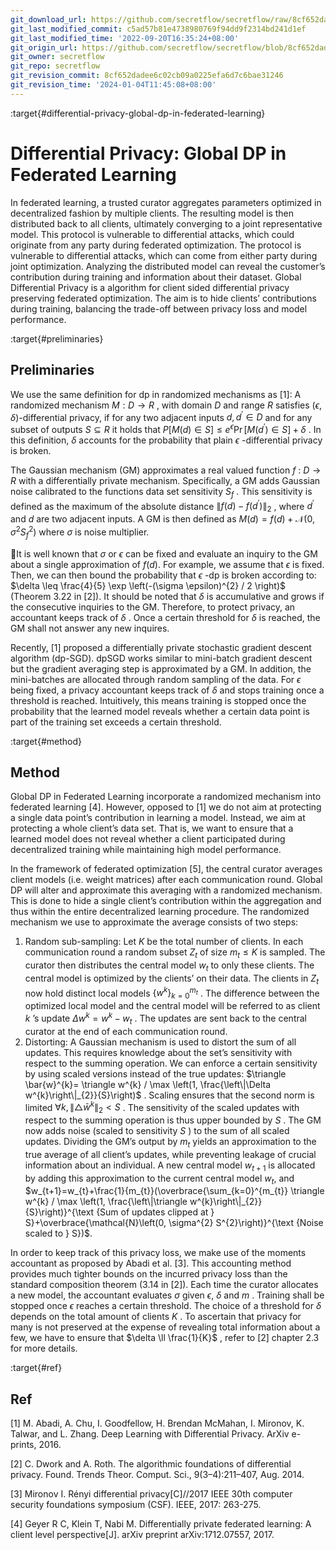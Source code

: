 ```yaml
---
git_download_url: https://github.com/secretflow/secretflow/raw/8cf652dadee6c02cb09a0225efa6d7c6bae31246/docs/developer/algorithm/differential_privacy/GlobalDP.rst
git_last_modified_commit: c5ad57b81e4738980769f94dd9f2314bd241d1ef
git_last_modified_time: '2022-09-20T16:35:24+08:00'
git_origin_url: https://github.com/secretflow/secretflow/blob/8cf652dadee6c02cb09a0225efa6d7c6bae31246/docs/developer/algorithm/differential_privacy/GlobalDP.rst
git_owner: secretflow
git_repo: secretflow
git_revision_commit: 8cf652dadee6c02cb09a0225efa6d7c6bae31246
git_revision_time: '2024-01-04T11:45:08+08:00'
---
```


:target{#differential-privacy-global-dp-in-federated-learning}

# Differential Privacy: Global DP in Federated Learning

In federated learning, a trusted curator aggregates parameters optimized
in decentralized fashion by multiple clients. The resulting model is
then distributed back to all clients, ultimately converging to a joint
representative model. This protocol is vulnerable to differential
attacks, which could originate from any party during federated
optimization. The protocol is vulnerable to differential attacks, which
can come from either party during joint optimization. Analyzing the
distributed model can reveal the customer’s contribution during training
and information about their dataset. Global Differential Privacy is a
algorithm for client sided differential privacy preserving federated
optimization. The aim is to hide clients’ contributions during training,
balancing the trade-off between privacy loss and model performance.

:target{#preliminaries}

## Preliminaries

We use the same definition for dp in randomized mechanisms as \[1]: A
randomized mechanism <InlineMath>$M: D \rightarrow R$</InlineMath> , with domain <InlineMath>$D$</InlineMath>
and range <InlineMath>$R$</InlineMath> satisfies <InlineMath>$(\epsilon, \delta)$</InlineMath>-differential
privacy, if for any two adjacent inputs <InlineMath>$d, d^{\prime} \in D$</InlineMath>
and for any subset of outputs <InlineMath>$S \subseteq R$</InlineMath> it holds that
<InlineMath>$P[M(d) \in S] \leq e^{\epsilon} \operatorname{Pr}\left[M\left(d^{\prime}\right) \in S\right]+\delta$</InlineMath>
. In this definition, <InlineMath>$\delta$</InlineMath> accounts for the
probability that plain <InlineMath>$\epsilon$</InlineMath> -differential privacy is broken.

The Gaussian mechanism (GM) approximates a real valued
function <InlineMath>$f$</InlineMath> : <InlineMath>$D \rightarrow R$</InlineMath> with a differentially
private mechanism. Specifically, a GM adds Gaussian noise calibrated to
the functions data set sensitivity <InlineMath>$S_{f}$</InlineMath> . This sensitivity is
defined as the maximum of the absolute distance
<InlineMath>$\left\|f(d)-f\left(d^{\prime}\right)\right\|_{2}$</InlineMath> , where
<InlineMath>$d^{\prime}$</InlineMath> and <InlineMath>$d$</InlineMath> are two adjacent inputs. A GM is then defined
as <InlineMath>$M(d)=f(d)+\mathcal{N}\left(0, \sigma^{2} S_{f}^{2}\right)$</InlineMath> where <InlineMath>$\sigma$</InlineMath> is noise multiplier.

It is well known that <InlineMath>$\sigma$</InlineMath> or <InlineMath>$\epsilon$</InlineMath> can be fixed and evaluate an inquiry to the GM about a single approximation of
<InlineMath>$f(d)$</InlineMath>. For example, we assume that <InlineMath>$\epsilon$</InlineMath> is fixed. Then, we can then bound the probability that <InlineMath>$\epsilon$</InlineMath> -dp is
broken according to: <InlineMath>$\delta \leq \frac{4}{5} \exp \left(-(\sigma \epsilon)^{2} / 2 \right)$</InlineMath>
(Theorem 3.22 in \[2]). It should be noted that <InlineMath>$\delta$</InlineMath> is
accumulative and grows if the consecutive inquiries to the GM.
Therefore, to protect privacy, an accountant keeps track of
<InlineMath>$\delta$</InlineMath> . Once a certain threshold for <InlineMath>$\delta$</InlineMath> is reached,
the GM shall not answer any new inquires.

Recently, \[1] proposed a differentially private stochastic gradient
descent algorithm (dp-SGD). dpSGD works similar to mini-batch gradient
descent but the gradient averaging step is approximated by a GM. In
addition, the mini-batches are allocated through random sampling of the
data. For <InlineMath>$\epsilon$</InlineMath> being fixed, a privacy accountant keeps track
of <InlineMath>$\delta$</InlineMath> and stops training once a threshold is reached.
Intuitively, this means training is stopped once the probability that
the learned model reveals whether a certain data point is part of the
training set exceeds a certain threshold.

:target{#method}

## Method

Global DP in Federated Learning incorporate a randomized mechanism into
federated learning \[4]. However, opposed to \[1] we do not aim at
protecting a single data point’s contribution in learning a model.
Instead, we aim at protecting a whole client’s data set. That is, we
want to ensure that a learned model does not reveal whether a client
participated during decentralized training while maintaining high model
performance.

In the framework of federated optimization \[5], the central curator
averages client models (i.e. weight matrices) after each communication
round. Global DP will alter and approximate this averaging with a randomized mechanism. This is done to hide a single
client’s contribution within the aggregation and thus within the entire
decentralized learning procedure. The randomized mechanism we use to
approximate the average consists of two steps:

1. Random sub-sampling: Let <InlineMath>$K$</InlineMath> be the total number of clients. In each
   communication round a random subset <InlineMath>$Z_{t}$</InlineMath> of size
   <InlineMath>$m_{t} \leq K$</InlineMath> is sampled. The curator then distributes the
   central model <InlineMath>$w_{t}$</InlineMath> to only these clients. The central model
   is optimized by the clients’ on their data. The clients in <InlineMath>$Z_{t}$</InlineMath>
   now hold distinct local models <InlineMath>$\left\{w^{k}\right\}_{k=0}^{m_{t}}$</InlineMath> . The
   difference between the optimized local model and the central model
   will be referred to as client <InlineMath>$k$</InlineMath> ’s update
   <InlineMath>$\Delta w^{k}=w^{k}-w_{t}$</InlineMath> . The updates are sent back to the
   central curator at the end of each communication round.
2. Distorting: A Gaussian mechanism is used to distort the sum of all
   updates. This requires knowledge about the set’s sensitivity with
   respect to the summing operation. We can enforce a certain
   sensitivity by using scaled versions instead of the true updates:
   <InlineMath>$\triangle \bar{w}^{k}= \triangle w^{k} / \max \left(1, \frac{\left\|\Delta w^{k}\right\|_{2}}{S}\right)$</InlineMath>
   . Scaling ensures that the second norm is limited
   <InlineMath>$\forall k,\left\|\triangle \bar{w}^{k}\right\|_{2}<S$</InlineMath> . The
   sensitivity of the scaled updates with respect to the summing
   operation is thus upper bounded by <InlineMath>$S$</InlineMath> . The GM now adds noise
   (scaled to sensitivity <InlineMath>$S$</InlineMath> ) to the sum of all scaled updates.
   Dividing the GM’s output by <InlineMath>$m_{t}$</InlineMath> yields an approximation to
   the true average of all client’s updates, while preventing leakage of
   crucial information about an individual. A new central model
   <InlineMath>$w_{t+1}$</InlineMath> is allocated by adding this approximation to the
   current central model <InlineMath>$w_{t}$</InlineMath>, and
   <InlineMath>$w_{t+1}=w_{t}+\frac{1}{m_{t}}(\overbrace{\sum_{k=0}^{m_{t}} \triangle w^{k} / \max \left(1, \frac{\left\|\triangle w^{k}\right\|_{2}}{S}\right)}^{\text {Sum of updates clipped at } S}+\overbrace{\mathcal{N}\left(0, \sigma^{2} S^{2}\right)}^{\text {Noise scaled to } S})$</InlineMath>.

In order to keep track of this privacy loss, we make use of the moments
accountant as proposed by Abadi et al. \[3]. This accounting method
provides much tighter bounds on the incurred privacy loss than the
standard composition theorem (3.14 in \[2]). Each time the curator
allocates a new model, the accountant evaluates <InlineMath>$\sigma$</InlineMath> given
<InlineMath>$\epsilon$</InlineMath>, <InlineMath>$\delta$</InlineMath> and <InlineMath>$m$</InlineMath> . Training shall be
stopped once <InlineMath>$\epsilon$</InlineMath> reaches a certain threshold. The
choice of a threshold for <InlineMath>$\delta$</InlineMath> depends on the total amount of
clients <InlineMath>$K$</InlineMath> . To ascertain that privacy for many is not preserved
at the expense of revealing total information about a few, we have to
ensure that <InlineMath>$\delta \ll \frac{1}{K}$</InlineMath> , refer to \[2] chapter 2.3
for more details.

:target{#ref}

## Ref

\[1] M. Abadi, A. Chu, I. Goodfellow, H. Brendan McMahan, I. Mironov, K.
Talwar, and L. Zhang. Deep Learning with Differential Privacy. ArXiv
e-prints, 2016.

\[2] C. Dwork and A. Roth. The algorithmic foundations of differential
privacy. Found. Trends Theor. Comput. Sci., 9(3–4):211–407, Aug. 2014.

\[3] Mironov I. Rényi differential privacy\[C]//2017 IEEE 30th computer
security foundations symposium (CSF). IEEE, 2017: 263-275.

\[4] Geyer R C, Klein T, Nabi M. Differentially private federated
learning: A client level perspective\[J]. arXiv preprint
arXiv:1712.07557, 2017.
